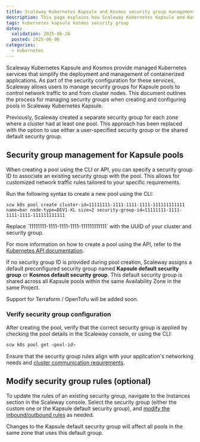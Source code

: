```yaml
---
title: Scaleway Kubernetes Kapsule and Kosmos security group management
description: This page explains how Scaleway Kubernetes Kapsule and Kosmos manage security groups
tags: kubernetes kapsule kosmos security group
dates:
  validation: 2025-06-26
  posted: 2025-06-06
categories:
  - kubernetes
---
```


Scaleway Kubernetes Kapsule and Kosmos provide managed Kubernetes services that simplify the deployment and management of containerized applications.
As part of the security configuration for these services, Scaleway allows users to manage security groups for Kapsule pools to control network traffic to and from cluster nodes.
This document outlines the process for managing security groups when creating and configuring pools in Scaleway Kubernetes Kapsule.

<Message type="note">
  Previously, Scaleway created a separate security group for each zone where a cluster had at least one pool. This approach has been replaced with the option to use either a user-specified security group or the shared default security group.
</Message>

## Security group management for Kapsule pools

When creating a pool using the CLI or API, you can specify a security group ID to associate an existing security group with the pool. This allows for customized network traffic rules tailored to your specific requirements.

Run the following syntax to create a new pool using the CLI:
```
scw k8s pool create cluster-id=11111111-1111-1111-1111-111111111111 name=bar node-type=DEV1-XL size=2 security-group-id=11111111-1111-1111-1111-111111111111
```
<Message type="note">
  Replace `11111111-1111-1111-1111-111111111111` with the UUID of your cluster and security group.
</Message>

For more information on how to create a pool using the API, refer to the [Kubernetes API documentation](https://www.scaleway.com/en/developers/api/kubernetes/#path-pools-create-a-new-pool-in-a-cluster).

If no security group ID is provided during pool creation, Scaleway assigns a default preconfigured security group named **Kapsule default security group** or **Kosmos default security group**.
This default security group is shared across all Kapsule pools within the same Availability Zone in the same Project.

<Message type="note">
  Support for Terraform / OpenTofu will be added soon.
</Message>

### Verify security group configuration

After creating the pool, verify that the correct security group is applied by checking the pool details in the Scaleway console, or using the CLI:

```bash
scw k8s pool get <pool-id>
```

Ensure that the security group rules align with your application's networking needs and [cluster communication requirements](https://www.scaleway.com/en/developers/api/kubernetes/#technical-limitations).


## Modify security group rules (optional)

To update the rules of an existing security group, navigate to the Instances section in the Scaleway console.
Select the security group (either the custom one or the Kapsule default security group), and [modify the inbound/outbound rules](/instances/how-to/use-security-groups/#how-to-edit-a-security-group) as needed.

<Message type="important">
  Changes to the Kapsule default security group will affect all pools in the same zone that uses this default group.
</Message>